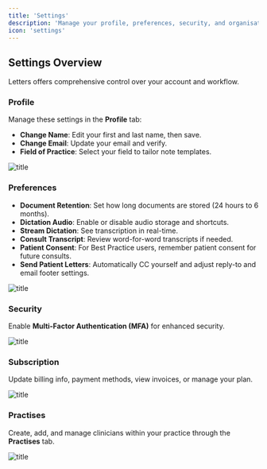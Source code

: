 ```yaml
---
title: 'Settings'
description: 'Manage your profile, preferences, security, and organisation in Letters'
icon: 'settings'
---
```


## Settings Overview

Letters offers comprehensive control over your account and workflow.

### Profile

Manage these settings in the **Profile** tab:
- **Change Name**: Edit your first and last name, then save.
- **Change Email**: Update your email and verify.
- **Field of Practice**: Select your field to tailor note templates.

![title](/path/image.jpg)

### Preferences

- **Document Retention**: Set how long documents are stored (24 hours to 6 months).
- **Dictation Audio**: Enable or disable audio storage and shortcuts.
- **Stream Dictation**: See transcription in real-time.
- **Consult Transcript**: Review word-for-word transcripts if needed.
- **Patient Consent**: For Best Practice users, remember patient consent for future consults.
- **Send Patient Letters**: Automatically CC yourself and adjust reply-to and email footer settings.

![title](/path/image.jpg)

### Security

Enable **Multi-Factor Authentication (MFA)** for enhanced security.

![title](/path/image.jpg)

### Subscription

Update billing info, payment methods, view invoices, or manage your plan.

![title](/path/image.jpg)

### Practises

Create, add, and manage clinicians within your practice through the **Practises** tab.

![title](/path/image.jpg)
